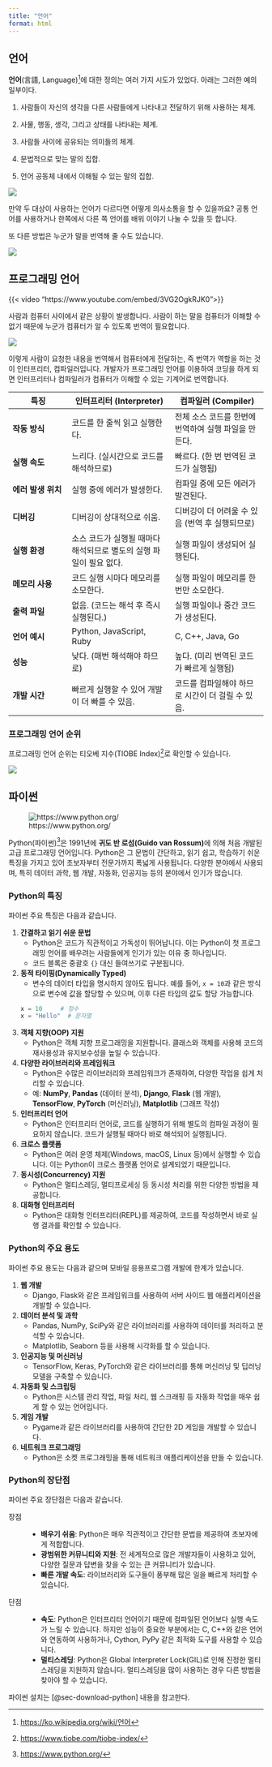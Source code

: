 ```yaml
---
title: "언어"
format: html
---
```


## 언어

**언어**(言語, Language)[^00_language-1]에 대한 정의는 여러 가지 시도가 있었다. 아래는 그러한 예의 일부이다.

[^00_language-1]: [https://ko.wikipedia.org/wiki/언어](https://ko.wikipedia.org/wiki/언어){target="_blank"}

1.  사람들이 자신의 생각을 다른 사람들에게 나타내고 전달하기 위해 사용하는 체계.

2.  사물, 행동, 생각, 그리고 상태를 나타내는 체계.

3.  사람들 사이에 공유되는 의미들의 체계.

4.  문법적으로 맞는 말의 집합.

5.  언어 공동체 내에서 이해될 수 있는 말의 집합.

![](images/language.png)

만약 두 대상이 사용하는 언어가 다르다면 어떻게 의사소통을 할 수 있을까요? 공통 언어를 사용하거나 한쪽에서 다른 쪽 언어를 배워 이야기 나눌 수 있을 듯 합니다.

또 다른 방법은 누군가 말을 번역해 줄 수도 있습니다.

![](images/translator.png)

## 프로그래밍 언어

{{< video "https://www.youtube.com/embed/3VG2OgkRJK0">}}

사람과 컴퓨터 사이에서 같은 상황이 발생합니다. 사람이 하는 말을 컴퓨터가 이해할 수 없기 때문에 누군가 컴퓨터가 알 수 있도록 번역이 필요합니다.

![](images/interpreter.png)

이렇게 사람이 요청한 내용을 번역해서 컴퓨터에게 전달하는, 즉 번역가 역할을 하는 것이 인터프리터, 컴파일러입니다. 개발자가 프로그래밍 언어를 이용하여 코딩을 하게 되면 인터프리터나 컴파일러가 컴퓨터가 이해할 수 있는 기계어로 번역합니다.

::: {.callout-tip icon="false" title="인터프리터와 컴파일러 비교"}
| **특징** | **인터프리터 (Interpreter)** | **컴파일러 (Compiler)** |
|-----------------|-----------------------------|--------------------------|
| **작동 방식** | 코드를 한 줄씩 읽고 실행한다. | 전체 소스 코드를 한번에 번역하여 실행 파일을 만든다. |
| **실행 속도** | 느리다. (실시간으로 코드를 해석하므로) | 빠르다. (한 번 번역된 코드가 실행됨) |
| **에러 발생 위치** | 실행 중에 에러가 발생한다. | 컴파일 중에 모든 에러가 발견된다. |
| **디버깅** | 디버깅이 상대적으로 쉬움. | 디버깅이 더 어려울 수 있음 (번역 후 실행되므로) |
| **실행 환경** | 소스 코드가 실행될 때마다 해석되므로 별도의 실행 파일이 필요 없다. | 실행 파일이 생성되어 실행된다. |
| **메모리 사용** | 코드 실행 시마다 메모리를 소모한다. | 실행 파일이 메모리를 한번만 소모한다. |
| **출력 파일** | 없음. (코드는 해석 후 즉시 실행된다.) | 실행 파일이나 중간 코드가 생성된다. |
| **언어 예시** | Python, JavaScript, Ruby | C, C++, Java, Go |
| **성능** | 낮다. (매번 해석해야 하므로) | 높다. (미리 번역된 코드가 빠르게 실행됨) |
| **개발 시간** | 빠르게 실행할 수 있어 개발이 더 빠를 수 있음. | 코드를 컴파일해야 하므로 시간이 더 걸릴 수 있음. |
:::

### 프로그래밍 언어 순위

프로그래밍 언어 순위는 티오베 지수(TIOBE Index)[^tiobe]로 확인할 수 있습니다.

[^tiobe]: [https://www.tiobe.com/tiobe-index/](https://www.tiobe.com/tiobe-index/){target="_blank"}

![](images/tiobe.png)

## 파이썬

![https://www.python.org/](https://www.python.org/static/img/python-logo.png)

Python(파이썬)[^python]은 1991년에 **귀도 반 로섬(Guido van Rossum)**에 의해 처음 개발된 고급 프로그래밍 언어입니다. Python은 그 문법이 간단하고, 읽기 쉽고, 학습하기 쉬운 특징을 가지고 있어 초보자부터 전문가까지 폭넓게 사용됩니다. 다양한 분야에서 사용되며, 특히 데이터 과학, 웹 개발, 자동화, 인공지능 등의 분야에서 인기가 많습니다.

[^python]: [https://www.python.org/](https://www.python.org/){target="_blank"}

### Python의 특징

파이썬 주요 특징은 다음과 같습니다.

1. **간결하고 읽기 쉬운 문법**
   - Python은 코드가 직관적이고 가독성이 뛰어납니다. 이는 Python이 첫 프로그래밍 언어를 배우려는 사람들에게 인기가 있는 이유 중 하나입니다.
   - 코드 블록은 중괄호 `{}` 대신 들여쓰기로 구분됩니다.

2. **동적 타이핑(Dynamically Typed)**
   - 변수의 데이터 타입을 명시하지 않아도 됩니다. 예를 들어, `x = 10`과 같은 방식으로 변수에 값을 할당할 수 있으며, 이후 다른 타입의 값도 할당 가능합니다.
   ```python
   x = 10     # 정수
   x = "Hello"  # 문자열
   ```

3. **객체 지향(OOP) 지원**
   - Python은 객체 지향 프로그래밍을 지원합니다. 클래스와 객체를 사용해 코드의 재사용성과 유지보수성을 높일 수 있습니다.

4. **다양한 라이브러리와 프레임워크**
   - Python은 수많은 라이브러리와 프레임워크가 존재하여, 다양한 작업을 쉽게 처리할 수 있습니다.
   - 예: **NumPy**, **Pandas** (데이터 분석), **Django**, **Flask** (웹 개발), **TensorFlow**, **PyTorch** (머신러닝), **Matplotlib** (그래프 작성)

5. **인터프리터 언어**
   - Python은 인터프리터 언어로, 코드를 실행하기 위해 별도의 컴파일 과정이 필요하지 않습니다. 코드가 실행될 때마다 바로 해석되어 실행됩니다.

6. **크로스 플랫폼**
   - Python은 여러 운영 체제(Windows, macOS, Linux 등)에서 실행할 수 있습니다. 이는 Python이 크로스 플랫폼 언어로 설계되었기 때문입니다.

7. **동시성(Concurrency) 지원**
   - Python은 멀티스레딩, 멀티프로세싱 등 동시성 처리를 위한 다양한 방법을 제공합니다.

8. **대화형 인터프리터**
   - Python은 대화형 인터프리터(REPL)를 제공하여, 코드를 작성하면서 바로 실행 결과를 확인할 수 있습니다.

### Python의 주요 용도

파이썬 주요 용도는 다음과 같으며 모바일 응용프로그램 개발에 한계가 있습니다.

1. **웹 개발**
   - Django, Flask와 같은 프레임워크를 사용하여 서버 사이드 웹 애플리케이션을 개발할 수 있습니다.

2. **데이터 분석 및 과학**
   - Pandas, NumPy, SciPy와 같은 라이브러리를 사용하여 데이터를 처리하고 분석할 수 있습니다.
   - Matplotlib, Seaborn 등을 사용해 시각화를 할 수 있습니다.

3. **인공지능 및 머신러닝**
   - TensorFlow, Keras, PyTorch와 같은 라이브러리를 통해 머신러닝 및 딥러닝 모델을 구축할 수 있습니다.

4. **자동화 및 스크립팅**
   - Python은 시스템 관리 작업, 파일 처리, 웹 스크래핑 등 자동화 작업을 매우 쉽게 할 수 있는 언어입니다.

5. **게임 개발**
   - Pygame과 같은 라이브러리를 사용하여 간단한 2D 게임을 개발할 수 있습니다.

6. **네트워크 프로그래밍**
   - Python은 소켓 프로그래밍을 통해 네트워크 애플리케이션을 만들 수 있습니다.

### Python의 장단점

파이썬 주요 장단점은 다음과 같습니다.

장점
: - **배우기 쉬움**: Python은 매우 직관적이고 간단한 문법을 제공하여 초보자에게 적합합니다.
- **광범위한 커뮤니티와 지원**: 전 세계적으로 많은 개발자들이 사용하고 있어, 다양한 질문과 답변을 찾을 수 있는 큰 커뮤니티가 있습니다.
- **빠른 개발 속도**: 라이브러리와 도구들이 풍부해 많은 일을 빠르게 처리할 수 있습니다.

단점
: - **속도**: Python은 인터프리터 언어이기 때문에 컴파일된 언어보다 실행 속도가 느릴 수 있습니다. 하지만 성능이 중요한 부분에서는 C, C++와 같은 언어와 연동하여 사용하거나, Cython, PyPy 같은 최적화 도구를 사용할 수 있습니다.
- **멀티스레딩**: Python은 Global Interpreter Lock(GIL)로 인해 진정한 멀티스레딩을 지원하지 않습니다. 멀티스레딩을 많이 사용하는 경우 다른 방법을 찾아야 할 수 있습니다.

파이썬 설치는 [@sec-download-python] 내용을 참고한다.


